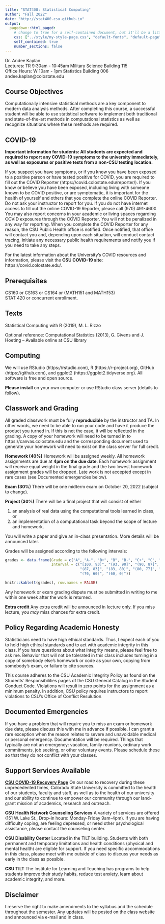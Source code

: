 ```yaml
---
title: "STAT400: Statistical Computing"
author: "Fall 2022"
date: "http://stat400-csu.github.io"
output:
  pagedown::html_paged:
    # change to true for a self-contained document, but it'll be a litte slower for Pandoc to render
    css: ["../style/my-style-page.css", "default-fonts", "default-page", "default"]
    self_contained: true
    number_sections: false
---
```


Dr. Andee Kaplan  
Lectures: TR 9:30am - 10:45am Military Science Building 115  
Office Hours: W 10am - 1pm Statistics Building 006  
andee.kaplan@colostate.edu


## Course Objectives

Computationally intensive statistical methods are a key component to modern data analysis methods. After completing this course, a successful student will be able to use statistical software to implement both traditional and state-of-the-art methods in computational statistics as well as recognize situations where these methods are required.

## COVID-19

**Important information for students: All students are expected and required to report any COVID-19 symptoms to the university immediately, as well as exposures or positive tests from a non-CSU testing location.** 

If you suspect you have symptoms, or if you know you have been exposed to a positive person or have tested positive for COVID, you are required to fill out the COVID Reporter (https://covid.colostate.edu/reporter/). If you know or believe you have been exposed, including living with someone known to be COVID positive, or are symptomatic, it is important for the health of yourself and others that you complete the online COVID Reporter. Do not ask your instructor to report for you. If you do not have internet access to fill out the online COVID-19 Reporter, please call (970) 491-4600. You may also report concerns in your academic or living spaces regarding COVID exposures through the COVID Reporter. You will not be penalized in any way for reporting. When you complete the COVID Reporter for any reason, the CSU Public Health office is notified. Once notified, that office will contact you and, depending upon each situation, will conduct contact tracing, initiate any necessary public health requirements and notify you if you need to take any steps. 

For the latest information about the University's COVID resources and information, please visit the **CSU COVID-19 site**: https://covid.colostate.edu/.

## Prerequisites

CS160 or CS163 or CS164 or (MATH151 and MATH153)  
STAT 420 or concurrent enrollment.

## Texts

Statistical Computing with R (2019), M. L. Rizzo

Optional reference: Computational Statistics (2013), G. Givens and J. Hoeting -- Available online at CSU library

## Computing

We will use RStudio (https://rstudio.com), R (https://r-project.org), GitHub (https://github.com), and ggplot2 (https://ggplot2.tidyverse.org). All software is free and open source.

**Please install** on your own computer or use RStudio class server (details to follow). 

## Classwork and Grading

All graded classwork must be fully **reproducible** by the instructor and TA. In other words, we need to be able to run your code and have it produce the product you turned in. If this is not the case, it will be reflected in the grading. A copy of your homework will need to be turned in to https://canvas.colostate.edu and the corresponding document used to generate your homework will need to exist on the class server for full credit.

**Homework (40%)** Homework will be assigned weekly. All homework assignments are due at **4pm on the due date**. Each homework assignment will receive equal weight in the final grade and the two lowest homework assignment grades will be dropped. Late work is not accepted except in rare cases (see Documented emergencies below).

**Exam (30%)** There will be one midterm exam on October 20, 2022 (subject to change). 

**Project (30%)** There will be a final project that will consist of either 

1. an analysis of real data using the computational tools learned in class, or 
2. an implementation of a computational task beyond the scope of lecture and homework. 

You will write a paper and give an in-class presentation. More details will be announced later. 

Grades will be assigned according to the following intervals:

```r
grades <- data.frame(Grade = c("A", "A-", "B+", "B", "B-", "C+", "C", "D", "F"),
                     Interval = c("[100, 93]", "(93, 90]", "(90, 87]", 
                                  "(87, 83]", "(83, 80]", "(80, 77]", "(77, 70]", 
                                  "(70, 60]", "(60, 0]"))

knitr::kable(t(grades), row.names = FALSE)
```

Any homework or exam grading dispute must be submitted in writing to me within one week after the work is returned.

**Extra credit** Any extra credit will be announced in lecture only. If you miss lecture, you *may* miss chances for extra credit.

## Policy Regarding Academic Honesty

Statisticians need to have high ethical standards. Thus, I expect each of you to hold high ethical standards and to act with academic integrity in this class. If you have questions about what integrity means, please feel free to ask me. Behavior that will not be tolerated in this class includes turning in a copy of somebody else's homework or code as your own, copying from somebody's exam, or failure to cite sources.

This course adheres to the CSU Academic Integrity Policy as found on the Students' Responsibilities pages of the CSU General Catalog in the Student Conduct Code. Violations will result in zero points for the assignment as a minimum penalty. In addition, CSU policy requires instructors to report violations to CSU's Office of Conflict Resulution. 

## Documented Emergencies

If you have a problem that will require you to miss an exam or homework due date, please discuss this with me in advance if possible. I can grant a rare exception when the reason relates to severe and unavoidable medical or personal emergency. Documentation will be required. Things that typically are not an emergency: vacation, family reunions, ordinary work commitments, job seeking, or other voluntary events. Please schedule these so that they do not conflict with your classes.

## Support Services Available

[**CSU COVID-19 Recovery Page**](https://covidrecovery.colostate.edu) On our road to recovery during these unprecedented times, Colorado State University is committed to the health of our students, faculty and staff, as well as to the health of our university and our ability to continue to empower our community through our land-grant mission of academics, research and outreach.

**CSU Health Network Counseling Services** A variety of services are offered (151 W. Lake St., Drop-in hours: Monday-Friday 9am-4pm). If you are having difficulty coping, are feeling depressed, or need other psychological assistance, please contact the counseling center.

**CSU Disability Center** Located in the TILT building. Students with both permanent and temporary limitations and health conditions (physical and mental health) are eligible for support. If you need specific accommodations in this class, please meet with me outside of class to discuss your needs as early in the class as possible.

**CSU TILT** The Institute for Learning and Teaching has programs to help students improve their study habits, reduce test anxiety, learn about academic integrity, and more.

## Disclaimer

I reserve the right to make amendments to the syllabus and the schedule throughout the semester. Any updates will be posted on the class website and announced via e-mail and in class.

